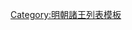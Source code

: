 {{ming|title=明朝商城國諸王|ed=商城國|head=[[嘉靖]]三年（[[1524年]]）封。|
{{ming/title}}
{{ming/list|商城榮簡王|[[朱勤烒]]|朱睦㰂、庶九子|[[1524年]]—[[1565年]]|嘉靖三年封。四十四年薨。}}
{{ming/list|商城康靖王|[[朱朝埫]]|朱勤烒、庶一子|[[1569年]]—[[1581年]]|[[隆庆 (明朝)|隆慶]]三年襲封。[[萬曆]]九年薨。}}
{{ming/list|商城王|[[朱在釴]]|朱朝埫、嫡一子|[[1581年]]—[[1604年]]|萬曆二年封[[长子 (封号)|長子]]。九年襲封。三十二年薨。無子，除。}}
}}<noinclude>
[[Category:明朝諸王列表模板]]
</noinclude>